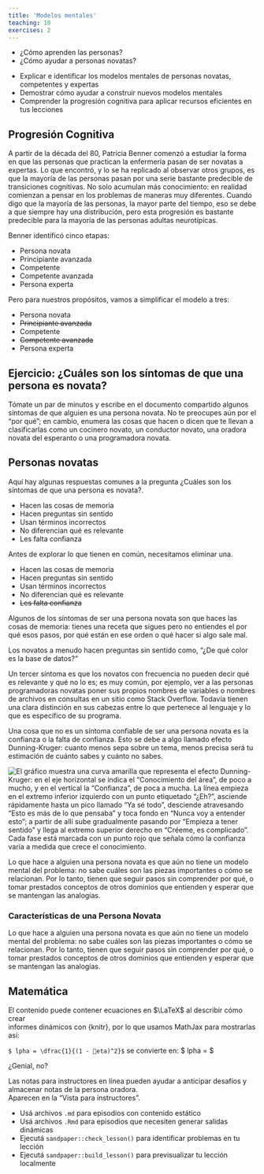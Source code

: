 ```yaml
---
title: 'Modelos mentales'
teaching: 10
exercises: 2
---
```


:::::::::::::::::::::::::::::::::::::: questions 

- ¿Cómo aprenden las personas?
- ¿Cómo ayudar a personas novatas?

::::::::::::::::::::::::::::::::::::::::::::::::

::::::::::::::::::::::::::::::::::::: objectives

- Explicar e identificar los modelos mentales de personas novatas, competentes y expertas  
- Demostrar cómo ayudar a construir nuevos modelos mentales
- Comprender la progresión cognitiva para aplicar recursos eficientes en tus lecciones

::::::::::::::::::::::::::::::::::::::::::::::::

## Progresión Cognitiva

A partir de la década del 80, Patricia Benner comenzó a estudiar la forma en que las personas que practican la enfermería pasan de ser novatas a expertas. Lo que encontró, y lo se ha replicado al observar otros grupos, es que la mayoría de las personas pasan por una serie bastante predecible de transiciones cognitivas. No solo acumulan más conocimiento: en realidad comienzan a pensar en los problemas de maneras muy diferentes. Cuando digo que la mayoría de las personas, la mayor parte del tiempo, eso se debe a que siempre hay una distribución, pero esta progresión es bastante predecible para la mayoría de las personas adultas neurotípicas.

Benner identificó cinco etapas:

- Persona novata
- Principiante avanzada
- Competente
- Competente avanzada
- Persona experta

Pero para nuestros propósitos, vamos a simplificar el modelo a tres:

- Persona novata
- ~~Principiante avanzada~~
- Competente
- ~~Competente avanzada~~
- Persona experta

::::::::::::::::::::::::::::::::::::: challenge 

## Ejercicio: ¿Cuáles son los síntomas de que una persona es novata?

Tómate un par de minutos y escribe en el documento compartido algunos síntomas de que alguien es una persona novata. No te preocupes aún por el "por qué"; en cambio, enumera las cosas que hacen o dicen que te llevan a clasificarlas como un cocinero novato, un conductor novato, una oradora novata del esperanto o una programadora novata.

::::::::::::::::::::::::::::::::::::::::::::::::

## Personas novatas

Aquí hay algunas respuestas comunes a la pregunta ¿Cuáles son los síntomas de que una persona es novata?.

- Hacen las cosas de memoria
- Hacen preguntas sin sentido
- Usan términos incorrectos
- No diferencian qué es relevante
- Les falta confianza

Antes de explorar lo que tienen en común, necesitamos eliminar una.

- Hacen las cosas de memoria
- Hacen preguntas sin sentido
- Usan términos incorrectos
- No diferencian qué es relevante
- ~~Les falta confianza~~

Algunos de los síntomas de ser una persona novata son que haces las cosas de memoria: tienes una receta que sigues pero no entiendes el por qué esos pasos, por qué están en ese orden o qué hacer si algo sale mal.
 
Los novatos a menudo hacen preguntas sin sentido como, "¿De qué color es la base de datos?" 

Un tercer síntoma es que los novatos con frecuencia no pueden decir qué es relevante y qué no lo es; es muy común, por ejemplo, ver a las personas programadoras novatas poner sus propios nombres de variables o nombres de archivos en consultas en un sitio como Stack Overflow. Todavía tienen una clara distinción en sus cabezas entre lo que pertenece al lenguaje y lo que es específico de su programa. 

Una cosa que no es un síntoma confiable de ser una persona novata es la confianza o la falta de confianza. Esto se debe a algo llamado efecto Dunning-Kruger: cuanto menos sepa sobre un tema, menos precisa será tu estimación de cuánto sabes y cuánto no sabes.

![](fig/efecto-Dunning-Kruger.png){alt="El gráfico muestra una curva amarilla que representa el efecto Dunning-Kruger: en el eje horizontal se indica el “Conocimiento del área”, de poco a mucho, y en el vertical la “Confianza”, de poca a mucha. La línea empieza en el extremo inferior izquierdo con un punto etiquetado “¿Eh?”, asciende rápidamente hasta un pico llamado “Ya sé todo”, desciende atravesando “Esto es más de lo que pensaba” y toca fondo en “Nunca voy a entender esto”; a partir de allí sube gradualmente pasando por “Empieza a tener sentido” y llega al extremo superior derecho en “Créeme, es complicado”. Cada fase está marcada con un punto rojo que señala cómo la confianza varía a medida que crece el conocimiento."}

Lo que hace a alguien una persona novata es que aún no tiene un modelo mental del problema: no sabe cuáles son las piezas importantes o cómo se relacionan. Por lo tanto, tienen que seguir pasos sin comprender por qué, o tomar prestados conceptos de otros dominios que entienden y esperar que se mantengan las analogías.

::: callout
### Características de una Persona Novata

Lo que hace a alguien una persona novata es que aún no tiene un modelo mental del problema: no sabe cuáles son las piezas importantes o cómo se relacionan. Por lo tanto, tienen que seguir pasos sin comprender por qué, o tomar prestados conceptos de otros dominios que entienden y esperar que se mantengan las analogías.
:::

## Matemática

El contenido puede contener ecuaciones en $\LaTeX$ al describir cómo crear  
informes dinámicos con {knitr}, por lo que usamos MathJax para mostrarlas así:

`$ lpha = \dfrac{1}{(1 - eta)^2}$` se convierte en: $ lpha = \dfrac{1}{(1 - eta)^2}$

¿Genial, no?

:::::::::::::::::::::::::::::::::::::::::::::::::::::::::::::::::::: instructor

Las notas para instructores en línea pueden ayudar a anticipar desafíos y almacenar notas de la persona oradora.  
Aparecen en la "Vista para instructores".

::::::::::::::::::::::::::::::::::::::::::::::::::::::::::::::::::::::::::::::::

::::::::::::::::::::::::::::::::::::: keypoints 

- Usá archivos `.md` para episodios con contenido estático  
- Usá archivos `.Rmd` para episodios que necesiten generar salidas dinámicas  
- Ejecutá `sandpaper::check_lesson()` para identificar problemas en tu lección  
- Ejecutá `sandpaper::build_lesson()` para previsualizar tu lección localmente

::::::::::::::::::::::::::::::::::::::::::::::::
